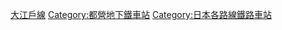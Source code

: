 [[Category:大江戶線|]]
[[Category:都營地下鐵車站|Category:都營地下鐵車站]]
[[Category:日本各路線鐵路車站|Category:日本各路線鐵路車站]]
{{DEFAULTSORT:Oedo}}